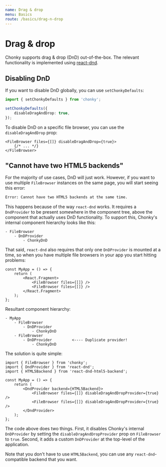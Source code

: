 ```yaml
---
name: Drag & drop
menu: Basics
route: /basics/drag-n-drop
---
```


# Drag & drop

Chonky supports drag & drop (DnD) out-of-the-box. The relevant functionality is
implemented using [react-dnd](https://react-dnd.github.io/react-dnd/docs/overview).

## Disabling DnD

If you want to disable DnD globally, you can use `setChonkyDefaults`:

```ts
import { setChonkyDefaults } from 'chonky';

setChonkyDefaults({
    disableDragAndDrop: true,
});
```

To disable DnD on a specific file browser, you can use the `disableDragAndDrop` prop:

```tsx
<FileBrowser files={[]} disableDragAndDrop={true}>
    {/* ... */}
</FileBrowser>
```

## "Cannot have two HTML5 backends"

For the majority of use cases, DnD will just work. However, if you want to use multiple
`FileBrowser` instances on the same page, you will start seeing this error:

```python
Error: Cannot have two HTML5 backends at the same time.
```

This happens because of the way `react-dnd` works. It requires a `DndProvider` to be
present somewhere in the component tree, above the component that actually uses DnD
functionality. To support this, Chonky's internal component hierarchy looks like this:

```tree
- FileBrowser
    - DnDProvider
        - ChonkyDnD
```

That said, `react-dnd` also requires that only one `DnDProvider` is mounted at a time,
so when you have multiple file browsers in your app you start hitting problems:

```tsx
const MyApp = () => {
    return (
        <React.Fragment>
            <FileBrowser files={[]} />
            <FileBrowser files={[]} />
        </React.Fragment>
    );
};
```

Resultant component hierarchy:

```tree
- MyApp
    - FileBrowser
        - DnDProvider
            - ChonkyDnD
    - FileBrowser
        - DnDProvider         <---- Duplicate provider!
            - ChonkyDnD
```

The solution is quite simple:

```tsx
import { FileBrowser } from 'chonky';
import { DndProvider } from 'react-dnd';
import { HTML5Backend } from 'react-dnd-html5-backend';

const MyApp = () => {
    return (
        <DndProvider backend={HTML5Backend}>
            <FileBrowser files={[]} disableDragAndDropProvider={true} />
            <FileBrowser files={[]} disableDragAndDropProvider={true} />
        </DndProvider>
    );
};
```

The code above does two things. First, it disables Chonky's internal `DnDProvider` by
setting the `disableDragAndDropProvider` prop on `FileBrowser` to `true`. Second, it
adds a custom `DnDProvider` at the top-level of the application.

Note that you don't have to use `HTML5Backend`, you can use any `react-dnd`-compatible
backend that you want.
